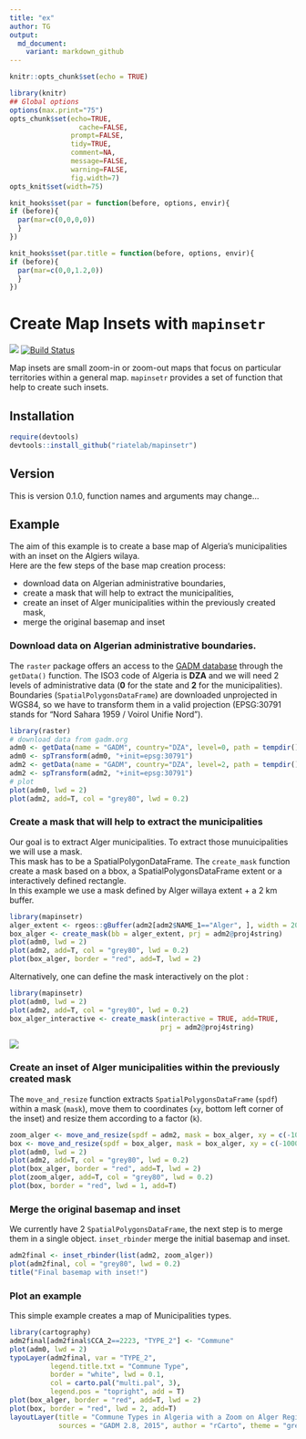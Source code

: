 ```yaml
---
title: "ex"
author: TG
output:
  md_document:
    variant: markdown_github
---
```


```r
knitr::opts_chunk$set(echo = TRUE)
```

```r
library(knitr)
## Global options
options(max.print="75")
opts_chunk$set(echo=TRUE,
	             cache=FALSE,
               prompt=FALSE,
               tidy=TRUE,
               comment=NA,
               message=FALSE,
               warning=FALSE, 
               fig.width=7)
opts_knit$set(width=75)

knit_hooks$set(par = function(before, options, envir){
if (before){
  par(mar=c(0,0,0,0))
  } 
})

knit_hooks$set(par.title = function(before, options, envir){
if (before){
  par(mar=c(0,0,1.2,0))
  } 
})
```

# Create Map Insets with `mapinsetr`

![](https://img.shields.io/badge/license-GPL--3-brightgreen.svg?style=flat) [![Build Status](https://travis-ci.org/riatelab/mapinsetr.svg?branch=master)](https://travis-ci.org/riatelab/mapinsetr)

Map insets are small zoom-in or zoom-out maps that focus on particular territories within a general map. `mapinsetr` provides a set of function that help to create such insets.  
  
## Installation
```r
require(devtools)
devtools::install_github("riatelab/mapinsetr")
```


## Version 
This is version 0.1.0, function names and arguments may change...

## Example

The aim of this example is to create a base map of Algeria's municipalities with an inset on the Algiers wilaya.   
Here are the few steps of the base map creation process:  

- download data on Algerian administrative boundaries,   
- create a mask that will help to extract the municipalities,   
- create an inset of Alger municipalities within the previously created mask,    
- merge the original basemap and inset


### Download data on Algerian administrative boundaries.

The `raster` package offers an access to the [GADM database](http://www.gadm.org/) through the `getData()` function. 
The ISO3 code of Algeria is **DZA** and we will need 2 levels of administrative data (**0** for the state and **2** for the municipalities).   
Boundaries (`SpatialPolygonsDataFrame`) are downloaded unprojected in WGS84, so we have to transform them in a valid projection (EPSG:30791 stands for "Nord Sahara 1959 / Voirol Unifie Nord").   

```r
library(raster)
# download data from gadm.org
adm0 <- getData(name = "GADM", country="DZA", level=0, path = tempdir())
adm0 <- spTransform(adm0, "+init=epsg:30791")
adm2 <- getData(name = "GADM", country="DZA", level=2, path = tempdir())
adm2 <- spTransform(adm2, "+init=epsg:30791")
# plot
plot(adm0, lwd = 2)
plot(adm2, add=T, col = "grey80", lwd = 0.2)

```

### Create a mask that will help to extract the municipalities
Our goal is to extract Alger municipalities. To extract those munuicipalities we will use a mask.   
This mask has to be a SpatialPolygonDataFrame. The `create_mask` function create a mask based on a bbox, a SpatialPolygonsDataFrame extent or a interactively defined rectangle.  
In this example we use a mask defined by Alger willaya extent + a 2 km buffer. 

```r
library(mapinsetr)
alger_extent <- rgeos::gBuffer(adm2[adm2$NAME_1=="Alger", ], width = 2000)
box_alger <- create_mask(bb = alger_extent, prj = adm2@proj4string)
plot(adm0, lwd = 2)
plot(adm2, add=T, col = "grey80", lwd = 0.2)
plot(box_alger, border = "red", add=T, lwd = 2)
```



Alternatively, one can define the mask interactively on the plot :
```r
library(mapinsetr)
plot(adm0, lwd = 2)
plot(adm2, add=T, col = "grey80", lwd = 0.2)
box_alger_interactive <- create_mask(interactive = TRUE, add=TRUE, 
                                     prj = adm2@proj4string)
```

![](ex_files/inter.gif)


### Create an inset of Alger municipalities within the previously created mask

The `move_and_resize` function extracts `SpatialPolygonsDataFrame` (`spdf`) within a mask (`mask`), move them to coordinates (`xy`, bottom left corner of the inset) and resize them according to a factor (`k`). 

```r
zoom_alger <- move_and_resize(spdf = adm2, mask = box_alger, xy = c(-1000000,  -100000), k = 15)
box <- move_and_resize(spdf = box_alger, mask = box_alger, xy = c(-1000000,  -100000), k = 15)
plot(adm0, lwd = 2)
plot(adm2, add=T, col = "grey80", lwd = 0.2)
plot(box_alger, border = "red", add=T, lwd = 2)
plot(zoom_alger, add=T, col = "grey80", lwd = 0.2)
plot(box, border = "red", lwd = 1, add=T)
```


### Merge the original basemap and inset
We currently have 2 `SpatialPolygonsDataFrame`, the next step is to merge them in a single object. 
`inset_rbinder` merge the initial basemap and inset. 

```r

adm2final <- inset_rbinder(list(adm2, zoom_alger))
plot(adm2final, col = "grey80", lwd = 0.2)
title("Final basemap with inset!")

```

### Plot an example
This simple example creates a map of Municipalities types. 

```r

library(cartography)
adm2final[adm2final$CCA_2==2223, "TYPE_2"] <- "Commune"
plot(adm0, lwd = 2)
typoLayer(adm2final, var = "TYPE_2", 
          legend.title.txt = "Commune Type",
          border = "white", lwd = 0.1, 
          col = carto.pal("multi.pal", 3), 
          legend.pos = "topright", add = T)
plot(box_alger, border = "red", add=T, lwd = 2)
plot(box, border = "red", lwd = 2, add=T)
layoutLayer(title = "Commune Types in Algeria with a Zoom on Alger Region", 
            sources = "GADM 2.8, 2015", author = "rCarto", theme = "green.pal")

```

